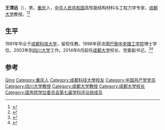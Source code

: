 {{Otheruses|other=名为王清远的其他人物|王清远}}

'''王清远'''（{{bd|1965年|1月}}），男，[[重庆|重庆]]人，[[中华人民共和国|中华人民共和国]]高性能结构材料与工程力学专家，[[成都大学|成都大学]]教授。<ref>{{Cite journal|url=|title=他心里总是装着祖国——记留法归来的四川大学博士生导师王清远|author=曹淑玉|year=2003|issue=03|issn=|journal=四川统一战线|doi=}}</ref><ref>{{Cite journal|url=https://kns.cnki.net/kcms/detail/detail.aspx?FileName=SZXR200301020&DbName=CJFN2003|title=贵在干成一件件实事——记川大留法教授王清远|author=曹淑玉|year=2003|issue=01|issn=|journal=神州学人|doi=|access-date=2021-06-27|archive-date=2021-06-27|archive-url=https://web.archive.org/web/20210627103605/https://kns.cnki.net/kcms/detail/detail.aspx?FileName=SZXR200301020&DbName=CJFN2003|dead-url=no}}</ref>

== 生平 ==
1991年毕业于[[成都科技大学|成都科技大学]]，留校任教。1998年获法国[[巴黎中央理工学院|巴黎中央理工学院]]博士学位。2003年到[[四川大学|四川大学]]工作。2014年6月起任[[成都大学|成都大学]]校长、党委副书记。<ref>{{Cite news|url=https://china.huanqiu.com/article/9CaKrnJF2Qa|title=王清远就任成都大学校长党委副书记|author=王玥|date=2014-06-10|work=四川在线|publisher=|accessdate=|language=|format=|archive-date=2020-10-28|archive-url=https://web.archive.org/web/20201028212233/https://china.huanqiu.com/article/9CaKrnJF2Qa|dead-url=no}}</ref><ref>{{Cite journal|url=https://kns.cnki.net/kcms/detail/detail.aspx?FileName=JYCH201420004&DbName=CJFN2014|title=亲吻校长不应过度解读|author=梁好|year=2014|issue=20|issn=1673-2413|journal=教育|doi=|access-date=2021-06-27|archive-date=2021-06-27|archive-url=https://web.archive.org/web/20210627103607/https://kns.cnki.net/kcms/detail/detail.aspx?FileName=JYCH201420004&DbName=CJFN2014|dead-url=no}}</ref>

== 参考 ==
{{reflist}}

{{国务院学位委员会第七届学科评议组/力学}}

{{Authority control}}
{{DEFAULTSORT:Wang王}}
[[Category:王姓|Qing]]
[[Category:重庆人|Category:重庆人]]
[[Category:成都科技大學校友|Category:成都科技大學校友]]
[[Category:中国共产党党员|Category:中国共产党党员]]
[[Category:四川大学教授|Category:四川大学教授]]
[[Category:成都大学教授|Category:成都大学教授]]
[[Category:成都大学校长|Category:成都大学校长]]
[[Category:国务院学位委员会第七届学科评议组成员|Category:国务院学位委员会第七届学科评议组成员]]